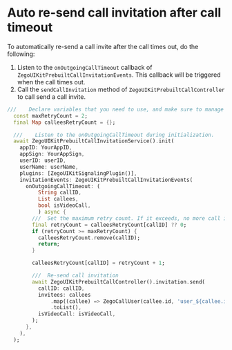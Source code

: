 # Auto re-send call invitation after call timeout

To automatically re-send a call invite after the call times out, do the following:

1. Listen to the `onOutgoingCallTimeout` callback of `ZegoUIKitPrebuiltCallInvitationEvents`. This callback will be triggered when the call times out.
2. Call the `sendCallInvitation` method of `ZegoUIKitPrebuiltCallController` to call send a call invite.

```dart
///    Declare variables that you need to use, and make sure to manage their lifecycles
  const maxRetryCount = 2;
  final Map calleesRetryCount = {};

  ///    Listen to the onOutgoingCallTimeout during initialization.
  await ZegoUIKitPrebuiltCallInvitationService().init(
    appID: YourAppID,
    appSign: YourAppSign,
    userID: userID,
    userName: userName,
    plugins: [ZegoUIKitSignalingPlugin()],
    invitationEvents: ZegoUIKitPrebuiltCallInvitationEvents(
      onOutgoingCallTimeout: (
          String callID,
          List callees,
          bool isVideoCall,
          ) async {
        ///  Set the maximum retry count. If it exceeds, no more call invitations will be sent.
        final retryCount = calleesRetryCount[callID] ?? 0;
        if (retryCount >= maxRetryCount) {
          calleesRetryCount.remove(callID);
          return;
        }

        calleesRetryCount[callID] = retryCount + 1;

        ///  Re-send call invitation
        await ZegoUIKitPrebuiltCallController().invitation.send(
          callID: callID,
          invitees: callees
              .map((callee) => ZegoCallUser(callee.id, 'user_${callee.id}'))
              .toList(),
          isVideoCall: isVideoCall,
        );
      },
    ),
  );
```